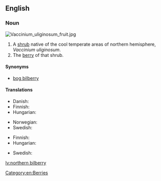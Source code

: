 {{wikipedia|vaccinium uliginosum}}
==English==

===Noun===
[[File:Vaccinium_uliginosum_fruit.jpg|thumb|right]]
{{en-noun|head=[[northern]] [[bilberry]]|northern bilberries}}

# A [[shrub]] native of the cool temperate areas of northern hemisphere, ''Vaccinium uliginosum''.
# The [[berry]] of that shrub.

====Synonyms====
* [[bog bilberry]]

====Translations====
{{trans-top|shrub}}
* Danish: {{t-|da|mose-bølle}}
* Finnish: {{t+|fi|juolukka}}
* Hungarian: {{t-|hu|hamvas áfonya}}
{{trans-mid}}
* Norwegian: {{t-|no|blokkebær|n}}
* Swedish: {{t+|sv|odon|n}}
{{trans-bottom}}

{{trans-top|berry}}
* Finnish: {{t+|fi|juolukka}}
* Hungarian: {{t-|hu|hamvas áfonya}}
{{trans-mid}}
* Swedish: {{t+|sv|odon|n}}
{{trans-bottom}}

[[Category:en:Berries]]

[[lv:northern bilberry]]
